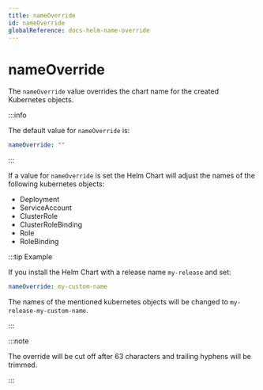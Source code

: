 ```yaml
---
title: nameOverride
id: nameOverride
globalReference: docs-helm-name-override
---
```


# nameOverride

The `nameOverride` value overrides the chart name for the created Kubernetes objects.

:::info

The default value for `nameOverride` is:

```yaml
nameOverride: ""
```

:::

If a value for `nameOverride` is set the Helm Chart will adjust the names of the following kubernetes objects:

- Deployment
- ServiceAccount
- ClusterRole
- ClusterRoleBinding
- Role
- RoleBinding

:::tip Example

If you install the Helm Chart with a release name `my-release` and set:

```yaml
nameOverride: my-custom-name
```

The names of the mentioned kubernetes objects will be changed to `my-release-my-custom-name`.

:::

:::note

The override will be cut off after 63 characters and trailing hyphens will be trimmed.

:::
